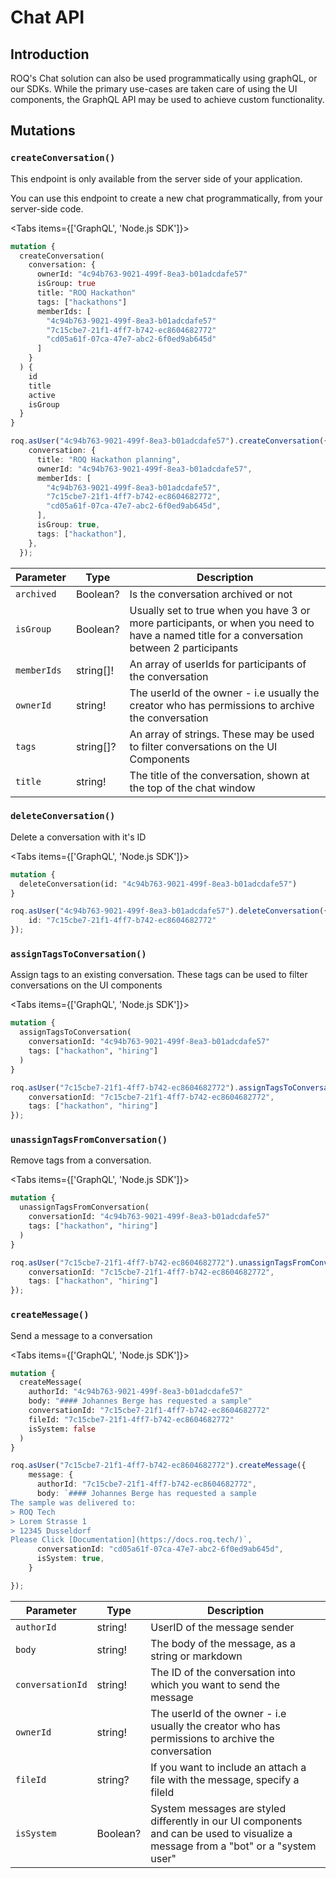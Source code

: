 
# Chat API

## Introduction

ROQ's Chat solution can also be used programmatically using graphQL, or our SDKs.
While the primary use-cases are taken care of using the UI components, the GraphQL API may be used to achieve custom functionality.

## Mutations

### `createConversation()`

<Callout type="info" emoji="ℹ️">
  This endpoint is only available from the server side of your application.
</Callout>

You can use this endpoint to create a new chat programmatically, from your server-side code.

<Tabs items={['GraphQL', 'Node.js SDK']}><Tab>

```graphql
mutation {
  createConversation(
    conversation: {
      ownerId: "4c94b763-9021-499f-8ea3-b01adcdafe57"
      isGroup: true
      title: "ROQ Hackathon"
      tags: ["hackathons"]
      memberIds: [
        "4c94b763-9021-499f-8ea3-b01adcdafe57"
        "7c15cbe7-21f1-4ff7-b742-ec8604682772"
        "cd05a61f-07ca-47e7-abc2-6f0ed9ab645d"
      ]
    }
  ) {
    id
    title
    active
    isGroup
  }
}
```

</Tab><Tab>
```ts
roq.asUser("4c94b763-9021-499f-8ea3-b01adcdafe57").createConversation({
    conversation: {
      title: "ROQ Hackathon planning",
      ownerId: "4c94b763-9021-499f-8ea3-b01adcdafe57",
      memberIds: [
        "4c94b763-9021-499f-8ea3-b01adcdafe57",
        "7c15cbe7-21f1-4ff7-b742-ec8604682772",
        "cd05a61f-07ca-47e7-abc2-6f0ed9ab645d",
      ],
      isGroup: true,
      tags: ["hackathon"],
    },
  });
```
</Tab></Tabs>

| Parameter   | Type      | Description                                                                                                                                |
| ----------- | --------- | ------------------------------------------------------------------------------------------------------------------------------------------ |
| `archived`  | Boolean?  | Is the conversation archived or not                                                                                                        |
| `isGroup`   | Boolean?  | Usually set to true when you have 3 or more participants, or when you need to have a named title for a conversation between 2 participants |
| `memberIds` | string[]! | An array of userIds for participants of the conversation                                                                                   |
| `ownerId`   | string!   | The userId of the owner - i.e usually the creator who has permissions to archive the conversation                                          |
| `tags`      | string[]? | An array of strings. These may be used to filter conversations on the UI Components                                                        |
| `title`     | string!   | The title of the conversation, shown at the top of the chat window                                                                         |

### `deleteConversation()`

Delete a conversation with it's ID

<Tabs items={['GraphQL', 'Node.js SDK']}><Tab>

```graphql
mutation {
  deleteConversation(id: "4c94b763-9021-499f-8ea3-b01adcdafe57")
}
```

</Tab><Tab>
```ts
roq.asUser("4c94b763-9021-499f-8ea3-b01adcdafe57").deleteConversation({
    id: "7c15cbe7-21f1-4ff7-b742-ec8604682772"
});
```
</Tab></Tabs>

### `assignTagsToConversation()`

Assign tags to an existing conversation. These tags can be used to filter conversations on the UI components

<Tabs items={['GraphQL', 'Node.js SDK']}><Tab>

```graphql
mutation {
  assignTagsToConversation(
    conversationId: "4c94b763-9021-499f-8ea3-b01adcdafe57"
    tags: ["hackathon", "hiring"]
  )
}
```

</Tab><Tab>
```ts
roq.asUser("7c15cbe7-21f1-4ff7-b742-ec8604682772").assignTagsToConversation({
    conversationId: "7c15cbe7-21f1-4ff7-b742-ec8604682772", 
    tags: ["hackathon", "hiring"]
});
```
</Tab></Tabs>

### `unassignTagsFromConversation()`

Remove tags from a conversation.

<Tabs items={['GraphQL', 'Node.js SDK']}><Tab>

```graphql
mutation {
  unassignTagsFromConversation(
    conversationId: "4c94b763-9021-499f-8ea3-b01adcdafe57"
    tags: ["hackathon", "hiring"]
  )
}
```

</Tab><Tab>
```ts
roq.asUser("7c15cbe7-21f1-4ff7-b742-ec8604682772").unassignTagsFromConversation({
    conversationId: "7c15cbe7-21f1-4ff7-b742-ec8604682772", 
    tags: ["hackathon", "hiring"]
});
```
</Tab></Tabs>

### `createMessage()`

Send a message to a conversation

<Tabs items={['GraphQL', 'Node.js SDK']}><Tab>

```graphql
mutation {
  createMessage(
    authorId: "4c94b763-9021-499f-8ea3-b01adcdafe57"
    body: "#### Johannes Berge has requested a sample"
    conversationId: "7c15cbe7-21f1-4ff7-b742-ec8604682772"
    fileId: "7c15cbe7-21f1-4ff7-b742-ec8604682772"
    isSystem: false
  )
}
```

</Tab><Tab>
```ts
roq.asUser("7c15cbe7-21f1-4ff7-b742-ec8604682772").createMessage({
    message: {
      authorId: "7c15cbe7-21f1-4ff7-b742-ec8604682772",
      body: `#### Johannes Berge has requested a sample
The sample was delivered to:
> ROQ Tech
> Lorem Strasse 1
> 12345 Dusseldorf
Please Click [Documentation](https://docs.roq.tech/)`,
      conversationId: "cd05a61f-07ca-47e7-abc2-6f0ed9ab645d",
      isSystem: true,
    }

});

```
</Tab></Tabs>

| Parameter        | Type     | Description                                                                                                                        |
| ---------------- | -------- | ---------------------------------------------------------------------------------------------------------------------------------- |
| `authorId`       | string!  | UserID of the message sender                                                                                                       |
| `body`           | string!  | The body of the message, as a string or markdown                                                                                   |
| `conversationId` | string!  | The ID of the conversation into which you want to send the message                                                                 |
| `ownerId`        | string!  | The userId of the owner - i.e usually the creator who has permissions to archive the conversation                                  |
| `fileId`         | string?  | If you want to include an attach a file with the message, specify a fileId                                                         |
| `isSystem`       | Boolean? | System messages are styled differently in our UI components and can be used to visualize a message from a "bot" or a "system user" |

```
